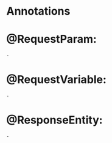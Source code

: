 # Annotations

# @RequestParam:
    - 
# @RequestVariable:
    - 
# @ResponseEntity:
    -
    
            